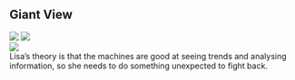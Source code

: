 <div className="m-5 p-5 bg-black rounded-md shadow-sm">

<h2 className="text-2xl font-bold mb-4 text-white">
  Giant View
</h2>

<div className="grid grid-rows-1 grid-flow-col gap-4">
  <div className="row-span-3 gap-2">
    <img src="https://mj-gallery.com/7fa66d74-27c4-4b4b-8742-59e3d8f834ac/grid_0.png" />
    <img
      className="mt-4"
      src="https://mj-gallery.com/1c2a9122-55f9-47e1-9b2f-19577df176db/grid_0.png"
    />
  </div>
  <div className="col-span-2 ...">
    <img src="https://mj-gallery.com/50c8ada1-4a9e-41da-9a27-947020225e21/grid_0.png" />
  </div>
  <div className="text-white">Lisa’s theory is that the machines are good at seeing trends and analysing information, so she needs to do something unexpected to fight back.</div>
</div>

</div>
